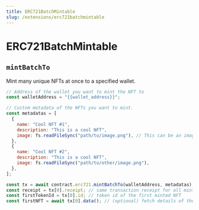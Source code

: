 ```yaml
---
title: ERC721BatchMintable
slug: /extensions/erc721batchmintable
---
```


# ERC721BatchMintable

## `mintBatchTo`

Mint many unique NFTs at once to a specified wallet.

```javascript
// Address of the wallet you want to mint the NFT to
const walletAddress = "{{wallet_address}}";

// Custom metadata of the NFTs you want to mint.
const metadatas = [
  {
    name: "Cool NFT #1",
    description: "This is a cool NFT",
    image: fs.readFileSync("path/to/image.png"), // This can be an image url or file
  },
  {
    name: "Cool NFT #2",
    description: "This is a cool NFT",
    image: fs.readFileSync("path/to/other/image.png"),
  },
];

const tx = await contract.erc721.mintBatchTo(walletAddress, metadatas);
const receipt = tx[0].receipt; // same transaction receipt for all minted NFTs
const firstTokenId = tx[0].id; // token id of the first minted NFT
const firstNFT = await tx[0].data(); // (optional) fetch details of the first minted NFT
```
